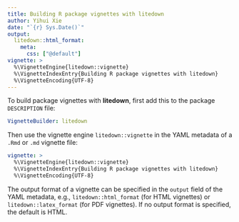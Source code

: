 ```yaml
---
title: Building R package vignettes with litedown
author: Yihui Xie
date: "`{r} Sys.Date()`"
output:
  litedown::html_format:
    meta:
      css: ["@default"]
vignette: >
  %\VignetteEngine{litedown::vignette}
  %\VignetteIndexEntry{Building R package vignettes with litedown}
  %\VignetteEncoding{UTF-8}
---
```


To build package vignettes with **litedown**, first add this to the package
`DESCRIPTION` file:

``` yaml
VignetteBuilder: litedown
```

Then use the vignette engine `litedown::vignette` in the YAML metadata of a
`.Rmd` or `.md` vignette file:

``` yaml
vignette: >
  %\VignetteEngine{litedown::vignette}
  %\VignetteIndexEntry{Building R package vignettes with litedown}
  %\VignetteEncoding{UTF-8}
```

The output format of a vignette can be specified in the `output` field of the
YAML metadata, e.g., `litedown::html_format` (for HTML vignettes) or
`litedown::latex_format` (for PDF vignettes). If no output format is specified,
the default is HTML.
